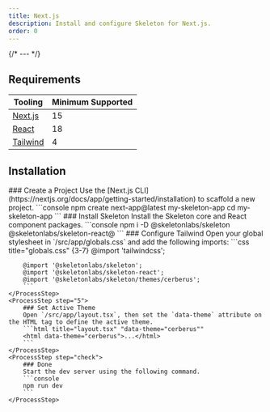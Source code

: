 ```yaml
---
title: Next.js
description: Install and configure Skeleton for Next.js.
order: 0
---
```



{/* --- */}

## Requirements

| Tooling                              | Minimum Supported |
| ------------------------------------ | ----------------- |
| [Next.js](https://nextjs.org/)       | 15                |
| [React](https://react.dev/)          | 18                |
| [Tailwind](https://tailwindcss.com/) | 4                 |

## Installation

<Process>
    <ProcessStep step="1">
        ### Create a Project
        Use the [Next.js CLI](https://nextjs.org/docs/app/getting-started/installation) to scaffold a new project.
        ```console
        npm create next-app@latest my-skeleton-app 
        cd my-skeleton-app
        ```
    </ProcessStep>
    <ProcessStep step="2">
        ### Install Skeleton
        Install the Skeleton core and React component packages.
        ```console
        npm i -D @skeletonlabs/skeleton @skeletonlabs/skeleton-react@
        ```
    </ProcessStep>
    <ProcessStep step="4">
        ### Configure Tailwind
        Open your global stylesheet in `/src/app/globals.css` and add the following imports:
        ```css title="globals.css" {3-7}
        @import 'tailwindcss';

        @import '@skeletonlabs/skeleton';
        @import '@skeletonlabs/skeleton-react';
        @import '@skeletonlabs/skeleton/themes/cerberus';
        ```
    </ProcessStep>
    <ProcessStep step="5">
        ### Set Active Theme
        Open `/src/app/layout.tsx`, then set the `data-theme` attribute on the HTML tag to define the active theme.
        ```html title="layout.tsx" "data-theme="cerberus""
        <html data-theme="cerberus">...</html>
        ```
    </ProcessStep>
    <ProcessStep step="check">
        ### Done
        Start the dev server using the following command.
    	```console
        npm run dev
        ```
    </ProcessStep>

</Process>
